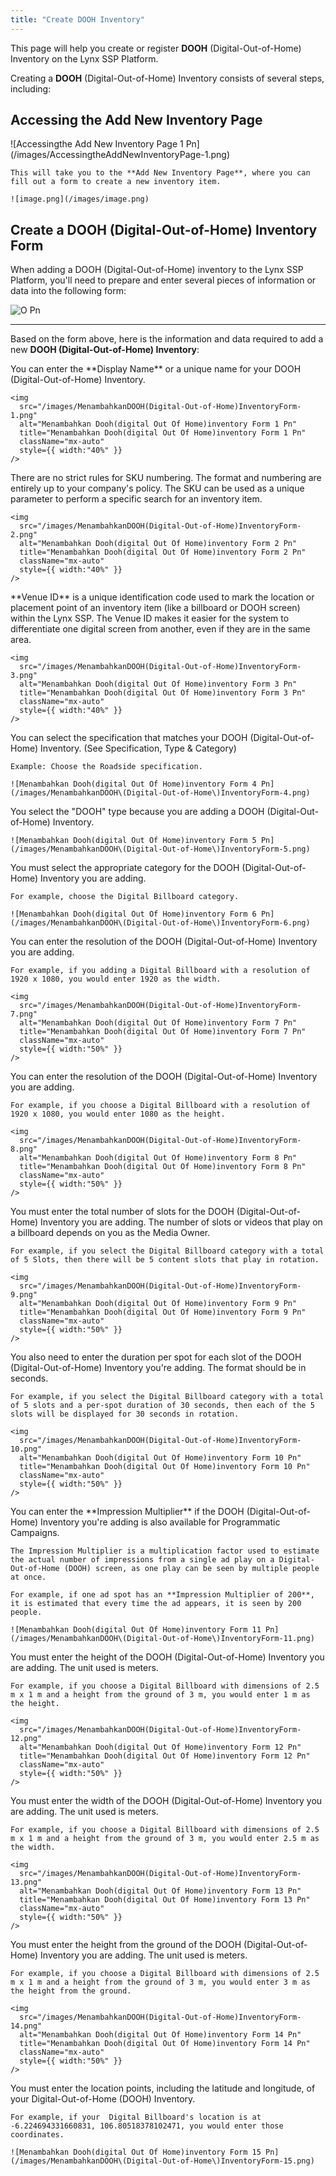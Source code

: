 ```yaml
---
title: "Create DOOH Inventory"
---
```


This page will help you create or register **DOOH** (Digital-Out-of-Home) Inventory on the Lynx SSP Platform.

Creating a **DOOH** (Digital-Out-of-Home) Inventory consists of several steps, including:

## Accessing the Add New Inventory Page

<Steps>
  <Step title="Click 'Add New' Inventory Button">
    ![Accessingthe Add New Inventory Page 1 Pn](/images/AccessingtheAddNewInventoryPage-1.png)

    This will take you to the **Add New Inventory Page**, where you can fill out a form to create a new inventory item.

    ![image.png](/images/image.png)
  </Step>
</Steps>

## Create a DOOH (Digital-Out-of-Home) Inventory Form

When adding a DOOH (Digital-Out-of-Home) inventory to the Lynx SSP Platform, you'll need to prepare and enter several pieces of information or data into the following form:

![O Pn](/images/o.png)

---

Based on the form above, here is the information and data required to add a new **DOOH (Digital-Out-of-Home) Inventory**:

<Steps>
  <Step title="Display Name (Required)" iconType="regular" titleSize="p">
    You can enter the **Display Name** or a unique name for your DOOH (Digital-Out-of-Home) Inventory.

    <img
      src="/images/MenambahkanDOOH(Digital-Out-of-Home)InventoryForm-1.png"
      alt="Menambahkan Dooh(digital Out Of Home)inventory Form 1 Pn"
      title="Menambahkan Dooh(digital Out Of Home)inventory Form 1 Pn"
      className="mx-auto"
      style={{ width:"40%" }}
    />
  </Step>
  <Step title="SKU (Required)">
    There are no strict rules for SKU numbering. The format and numbering are entirely up to your company's policy. The SKU can be used as a unique parameter to perform a specific search for an inventory item.

    <img
      src="/images/MenambahkanDOOH(Digital-Out-of-Home)InventoryForm-2.png"
      alt="Menambahkan Dooh(digital Out Of Home)inventory Form 2 Pn"
      title="Menambahkan Dooh(digital Out Of Home)inventory Form 2 Pn"
      className="mx-auto"
      style={{ width:"40%" }}
    />
  </Step>
  <Step title="Venue ID (Optional)">
    **Venue ID** is a unique identification code used to mark the location or placement point of an inventory item (like a billboard or DOOH screen) within the Lynx SSP. The Venue ID makes it easier for the system to differentiate one digital screen from another, even if they are in the same area.

    <img
      src="/images/MenambahkanDOOH(Digital-Out-of-Home)InventoryForm-3.png"
      alt="Menambahkan Dooh(digital Out Of Home)inventory Form 3 Pn"
      title="Menambahkan Dooh(digital Out Of Home)inventory Form 3 Pn"
      className="mx-auto"
      style={{ width:"40%" }}
    />
  </Step>
  <Step title="Specification (Required)">
    You can select the specification that matches your DOOH (Digital-Out-of-Home) Inventory. (See Specification, Type & Category)

    Example: Choose the Roadside specification.

    ![Menambahkan Dooh(digital Out Of Home)inventory Form 4 Pn](/images/MenambahkanDOOH\(Digital-Out-of-Home\)InventoryForm-4.png)
  </Step>
  <Step title="Type (Required)">
    You select the "DOOH" type because you are adding a DOOH (Digital-Out-of-Home) Inventory.

    ![Menambahkan Dooh(digital Out Of Home)inventory Form 5 Pn](/images/MenambahkanDOOH\(Digital-Out-of-Home\)InventoryForm-5.png)
  </Step>
  <Step title="Category (Required)">
    You must select the appropriate category for the DOOH (Digital-Out-of-Home) Inventory you are adding.

    For example, choose the Digital Billboard category.

    ![Menambahkan Dooh(digital Out Of Home)inventory Form 6 Pn](/images/MenambahkanDOOH\(Digital-Out-of-Home\)InventoryForm-6.png)
  </Step>
  <Step title="Resolution - Width (Required)">
    You can enter the resolution of the DOOH (Digital-Out-of-Home) Inventory you are adding.

    For example, if you adding a Digital Billboard with a resolution of 1920 x 1080, you would enter 1920 as the width.

    <img
      src="/images/MenambahkanDOOH(Digital-Out-of-Home)InventoryForm-7.png"
      alt="Menambahkan Dooh(digital Out Of Home)inventory Form 7 Pn"
      title="Menambahkan Dooh(digital Out Of Home)inventory Form 7 Pn"
      className="mx-auto"
      style={{ width:"50%" }}
    />
  </Step>
  <Step title="Resolution - Height (Required)">
    You can enter the resolution of the DOOH (Digital-Out-of-Home) Inventory you are adding.

    For example, if you choose a Digital Billboard with a resolution of 1920 x 1080, you would enter 1080 as the height.

    <img
      src="/images/MenambahkanDOOH(Digital-Out-of-Home)InventoryForm-8.png"
      alt="Menambahkan Dooh(digital Out Of Home)inventory Form 8 Pn"
      title="Menambahkan Dooh(digital Out Of Home)inventory Form 8 Pn"
      className="mx-auto"
      style={{ width:"50%" }}
    />
  </Step>
  <Step title="Total Slot (Required)">
    You must enter the total number of slots for the DOOH (Digital-Out-of-Home) Inventory you are adding. The number of slots or videos that play on a billboard depends on you as the Media Owner.

    For example, if you select the Digital Billboard category with a total of 5 Slots, then there will be 5 content slots that play in rotation.

    <img
      src="/images/MenambahkanDOOH(Digital-Out-of-Home)InventoryForm-9.png"
      alt="Menambahkan Dooh(digital Out Of Home)inventory Form 9 Pn"
      title="Menambahkan Dooh(digital Out Of Home)inventory Form 9 Pn"
      className="mx-auto"
      style={{ width:"50%" }}
    />
  </Step>
  <Step title="Duration per-Spot (Required)">
    You also need to enter the duration per spot for each slot of the DOOH (Digital-Out-of-Home) Inventory you're adding. The format should be in seconds.

    For example, if you select the Digital Billboard category with a total of 5 slots and a per-spot duration of 30 seconds, then each of the 5 slots will be displayed for 30 seconds in rotation.

    <img
      src="/images/MenambahkanDOOH(Digital-Out-of-Home)InventoryForm-10.png"
      alt="Menambahkan Dooh(digital Out Of Home)inventory Form 10 Pn"
      title="Menambahkan Dooh(digital Out Of Home)inventory Form 10 Pn"
      className="mx-auto"
      style={{ width:"50%" }}
    />
  </Step>
  <Step title="Impression Multiplier (Optional)">
    You can enter the **Impression Multiplier** if the DOOH (Digital-Out-of-Home) Inventory you're adding is also available for Programmatic Campaigns.

    The Impression Multiplier is a multiplication factor used to estimate the actual number of impressions from a single ad play on a Digital-Out-of-Home (DOOH) screen, as one play can be seen by multiple people at once.

    For example, if one ad spot has an **Impression Multiplier of 200**, it is estimated that every time the ad appears, it is seen by 200 people.

    ![Menambahkan Dooh(digital Out Of Home)inventory Form 11 Pn](/images/MenambahkanDOOH\(Digital-Out-of-Home\)InventoryForm-11.png)
  </Step>
  <Step title="Height (Required)">
    You must enter the height of the DOOH (Digital-Out-of-Home) Inventory you are adding. The unit used is meters.

    For example, if you choose a Digital Billboard with dimensions of 2.5 m x 1 m and a height from the ground of 3 m, you would enter 1 m as the height.

    <img
      src="/images/MenambahkanDOOH(Digital-Out-of-Home)InventoryForm-12.png"
      alt="Menambahkan Dooh(digital Out Of Home)inventory Form 12 Pn"
      title="Menambahkan Dooh(digital Out Of Home)inventory Form 12 Pn"
      className="mx-auto"
      style={{ width:"50%" }}
    />
  </Step>
  <Step title="Width (Required)">
    You must enter the width of the DOOH (Digital-Out-of-Home) Inventory you are adding. The unit used is meters.

    For example, if you choose a Digital Billboard with dimensions of 2.5 m x 1 m and a height from the ground of 3 m, you would enter 2.5 m as the width.

    <img
      src="/images/MenambahkanDOOH(Digital-Out-of-Home)InventoryForm-13.png"
      alt="Menambahkan Dooh(digital Out Of Home)inventory Form 13 Pn"
      title="Menambahkan Dooh(digital Out Of Home)inventory Form 13 Pn"
      className="mx-auto"
      style={{ width:"50%" }}
    />
  </Step>
  <Step title="Height from Ground (Required)">
    You must enter the height from the ground of the DOOH (Digital-Out-of-Home) Inventory you are adding. The unit used is meters.

    For example, if you choose a Digital Billboard with dimensions of 2.5 m x 1 m and a height from the ground of 3 m, you would enter 3 m as the height from the ground.

    <img
      src="/images/MenambahkanDOOH(Digital-Out-of-Home)InventoryForm-14.png"
      alt="Menambahkan Dooh(digital Out Of Home)inventory Form 14 Pn"
      title="Menambahkan Dooh(digital Out Of Home)inventory Form 14 Pn"
      className="mx-auto"
      style={{ width:"50%" }}
    />
  </Step>
  <Step title="Location (Latitude & Longitude) (Required)">
    You must enter the location points, including the latitude and longitude, of your Digital-Out-of-Home (DOOH) Inventory.

    For example, if your  Digital Billboard's location is at -6.224694331660831, 106.80518378102471, you would enter those coordinates.

    ![Menambahkan Dooh(digital Out Of Home)inventory Form 15 Pn](/images/MenambahkanDOOH\(Digital-Out-of-Home\)InventoryForm-15.png)
  </Step>
</Steps>